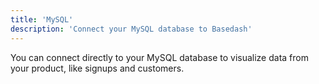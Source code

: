 ```yaml
---
title: 'MySQL'
description: 'Connect your MySQL database to Basedash'
---
```


You can connect directly to your MySQL database to visualize data from your product, like signups and customers.

